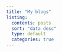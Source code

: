 ```yaml
---
title: "My blogs"
listing: 
  contents: posts
  sort: "data desc"
  type: default
  categories: true
---
```


